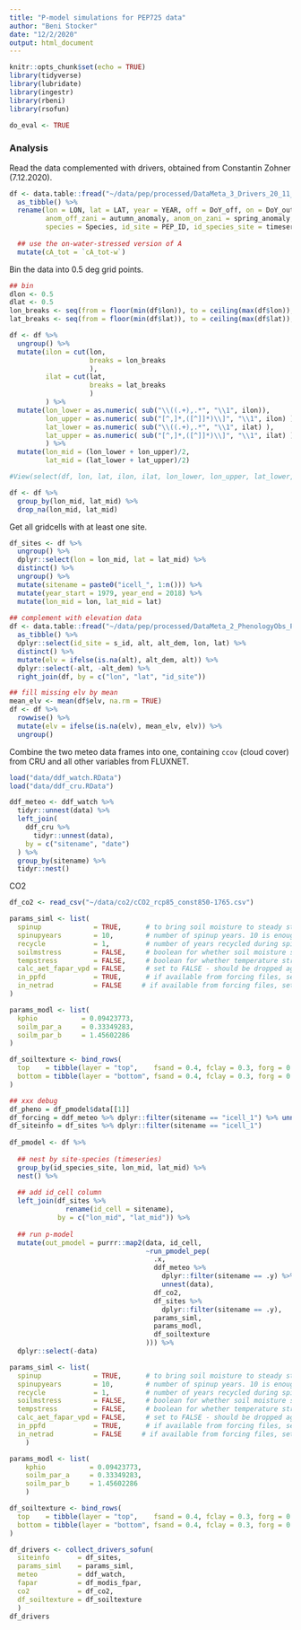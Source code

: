 ```yaml
---
title: "P-model simulations for PEP725 data"
author: "Beni Stocker"
date: "12/2/2020"
output: html_document
---
```


```r
knitr::opts_chunk$set(echo = TRUE)
library(tidyverse)
library(lubridate)
library(ingestr)
library(rbeni)
library(rsofun)

do_eval <- TRUE
```

### Analysis

Read the data complemented with drivers, obtained from Constantin Zohner (7.12.2020).
```r
df <- data.table::fread("~/data/pep/processed/DataMeta_3_Drivers_20_11_10.csv") %>% 
  as_tibble() %>% 
  rename(lon = LON, lat = LAT, year = YEAR, off = DoY_off, on = DoY_out, 
         anom_off_zani = autumn_anomaly, anom_on_zani = spring_anomaly, 
         species = Species, id_site = PEP_ID, id_species_site = timeseries) %>% 
  
  ## use the on-water-stressed version of A
  mutate(cA_tot = `cA_tot-w`)
```

Bin the data into 0.5 deg grid points.
```r
## bin
dlon <- 0.5
dlat <- 0.5
lon_breaks <- seq(from = floor(min(df$lon)), to = ceiling(max(df$lon)), by = dlon)
lat_breaks <- seq(from = floor(min(df$lat)), to = ceiling(max(df$lat)), by = dlat)

df <- df %>%
  ungroup() %>% 
  mutate(ilon = cut(lon, 
                    breaks = lon_breaks
                    ),
         ilat = cut(lat, 
                    breaks = lat_breaks
                    )
         ) %>% 
  mutate(lon_lower = as.numeric( sub("\\((.+),.*", "\\1", ilon)),
         lon_upper = as.numeric( sub("[^,]*,([^]]*)\\]", "\\1", ilon) ),
         lat_lower = as.numeric( sub("\\((.+),.*", "\\1", ilat) ),
         lat_upper = as.numeric( sub("[^,]*,([^]]*)\\]", "\\1", ilat) )
         ) %>% 
  mutate(lon_mid = (lon_lower + lon_upper)/2,
         lat_mid = (lat_lower + lat_upper)/2)

#View(select(df, lon, lat, ilon, ilat, lon_lower, lon_upper, lat_lower, lat_upper, lon_mid, lat_mid))

df <- df %>% 
  group_by(lon_mid, lat_mid) %>% 
  drop_na(lon_mid, lat_mid)
```


Get all gridcells with at least one site.
```r
df_sites <- df %>% 
  ungroup() %>% 
  dplyr::select(lon = lon_mid, lat = lat_mid) %>% 
  distinct() %>% 
  ungroup() %>% 
  mutate(sitename = paste0("icell_", 1:n())) %>% 
  mutate(year_start = 1979, year_end = 2018) %>% 
  mutate(lon_mid = lon, lat_mid = lat) 
  
## complement with elevation data
df <- data.table::fread("~/data/pep/processed/DataMeta_2_PhenologyObs_PEP725_CleanData.csv") %>% 
  as_tibble() %>% 
  dplyr::select(id_site = s_id, alt, alt_dem, lon, lat) %>% 
  distinct() %>% 
  mutate(elv = ifelse(is.na(alt), alt_dem, alt)) %>% 
  dplyr::select(-alt, -alt_dem) %>% 
  right_join(df, by = c("lon", "lat", "id_site"))

## fill missing elv by mean
mean_elv <- mean(df$elv, na.rm = TRUE)
df <- df %>% 
  rowwise() %>% 
  mutate(elv = ifelse(is.na(elv), mean_elv, elv)) %>% 
  ungroup()
```

<!-- Get data. -->
<!-- ```{r eval=do_eval} -->
<!-- ddf_watch <- ingest( -->
<!--   siteinfo = df_sites %>% slice(1:100), -->
<!--   source    = "watch_wfdei", -->
<!--   getvars   = c("temp", "prec", "ppfd", "vpd", "patm"), -->
<!--   dir       = "~/data/watch_wfdei/"  # adjust this with your local path -->
<!--   ) -->
<!-- save(ddf_watch, file = "data/ddf_watch_1.RData") -->

<!-- ddf_watch <- ingest( -->
<!--   siteinfo = df_sites %>% slice(101:200), -->
<!--   source    = "watch_wfdei", -->
<!--   getvars   = c("temp", "prec", "ppfd", "vpd", "patm"), -->
<!--   dir       = "~/data/watch_wfdei/"  # adjust this with your local path -->
<!--   ) -->
<!-- save(ddf_watch, file = "data/ddf_watch_2.RData") -->

<!-- ddf_watch <- ingest( -->
<!--   siteinfo = df_sites %>% slice(201:nrow(.)), -->
<!--   source    = "watch_wfdei", -->
<!--   getvars   = c("temp", "prec", "ppfd", "vpd", "patm"), -->
<!--   dir       = "~/data/watch_wfdei/"  # adjust this with your local path -->
<!--   ) -->
<!-- save(ddf_watch, file = "data/ddf_watch_3.RData") -->

<!-- ## combine to single -->
<!-- load("data/ddf_watch_1.RData") -->
<!-- ddf_watch_combined <- ddf_watch -->

<!-- load("data/ddf_watch_2.RData") -->
<!-- ddf_watch_combined <- ddf_watch_combined %>%  -->
<!--   rbind(ddf_watch) -->

<!-- load("data/ddf_watch_3.RData") -->
<!-- ddf_watch_combined <- ddf_watch_combined %>%  -->
<!--   rbind(ddf_watch) -->

<!-- ddf_watch <- ddf_watch_combined -->
<!-- save(ddf_watch, file = "data/ddf_watch.RData") -->
<!-- ``` -->

<!-- CRU -->

<!-- ```{r eval=do_eval} -->
<!-- ddf_cru <- ingest( -->
<!--   siteinfo = df_sites, -->
<!--   source    = "cru", -->
<!--   getvars   = "ccov", -->
<!--   dir       = "~/data/cru/ts_4.01/"  # adjust this with your local path -->
<!--   ) -->
<!-- save(ddf_cru, file = "data/ddf_cru.RData") -->
<!-- ``` -->

Combine the two meteo data frames into one, containing `ccov` (cloud cover) from CRU and all other variables from FLUXNET.
```r
load("data/ddf_watch.RData")
load("data/ddf_cru.RData")

ddf_meteo <- ddf_watch %>% 
  tidyr::unnest(data) %>% 
  left_join(
    ddf_cru %>% 
      tidyr::unnest(data),
    by = c("sitename", "date")
  ) %>% 
  group_by(sitename) %>% 
  tidyr::nest()
```

CO2
```r
df_co2 <- read_csv("~/data/co2/cCO2_rcp85_const850-1765.csv")
```


```r
params_siml <- list(
  spinup             = TRUE,      # to bring soil moisture to steady state
  spinupyears        = 10,        # number of spinup years. 10 is enough for soil moisture.
  recycle            = 1,         # number of years recycled during spinup 
  soilmstress        = FALSE,     # boolean for whether soil moisture stress function is included
  tempstress         = FALSE,     # boolean for whether temperature stress function is included
  calc_aet_fapar_vpd = FALSE,     # set to FALSE - should be dropped again
  in_ppfd            = TRUE,      # if available from forcing files, set to TRUE
  in_netrad          = FALSE     # if available from forcing files, set to TRUE
)

params_modl <- list(
  kphio           = 0.09423773,
  soilm_par_a     = 0.33349283,
  soilm_par_b     = 1.45602286
)

df_soiltexture <- bind_rows(
  top    = tibble(layer = "top",    fsand = 0.4, fclay = 0.3, forg = 0.1, fgravel = 0.1),
  bottom = tibble(layer = "bottom", fsand = 0.4, fclay = 0.3, forg = 0.1, fgravel = 0.1)
)

## xxx debug
df_pheno = df_pmodel$data[[1]]
df_forcing = ddf_meteo %>% dplyr::filter(sitename == "icell_1") %>% unnest(data)
df_siteinfo = df_sites %>% dplyr::filter(sitename == "icell_1")
  
df_pmodel <- df %>% 
  
  ## nest by site-species (timeseries)
  group_by(id_species_site, lon_mid, lat_mid) %>% 
  nest() %>% 
  
  ## add id_cell column
  left_join(df_sites %>% 
              rename(id_cell = sitename),
            by = c("lon_mid", "lat_mid")) %>% 
  
  ## run p-model
  mutate(out_pmodel = purrr::map2(data, id_cell, 
                                  ~run_pmodel_pep(
                                    .x,
                                    ddf_meteo %>% 
                                      dplyr::filter(sitename == .y) %>% 
                                      unnest(data),
                                    df_co2,
                                    df_sites %>% 
                                      dplyr::filter(sitename == .y),
                                    params_siml, 
                                    params_modl, 
                                    df_soiltexture 
                                  ))) %>% 
  dplyr::select(-data)
```



```r
params_siml <- list(
  spinup             = TRUE,      # to bring soil moisture to steady state
  spinupyears        = 10,        # number of spinup years. 10 is enough for soil moisture.
  recycle            = 1,         # number of years recycled during spinup 
  soilmstress        = FALSE,     # boolean for whether soil moisture stress function is included
  tempstress         = FALSE,     # boolean for whether temperature stress function is included
  calc_aet_fapar_vpd = FALSE,     # set to FALSE - should be dropped again
  in_ppfd            = TRUE,      # if available from forcing files, set to TRUE
  in_netrad          = FALSE     # if available from forcing files, set to TRUE
	)

params_modl <- list(
	kphio           = 0.09423773,
	soilm_par_a     = 0.33349283,
	soilm_par_b     = 1.45602286
	)

df_soiltexture <- bind_rows(
  top    = tibble(layer = "top",    fsand = 0.4, fclay = 0.3, forg = 0.1, fgravel = 0.1),
  bottom = tibble(layer = "bottom", fsand = 0.4, fclay = 0.3, forg = 0.1, fgravel = 0.1)
)

df_drivers <- collect_drivers_sofun( 
  siteinfo       = df_sites,
  params_siml    = params_siml,
  meteo          = ddf_watch, 
  fapar          = df_modis_fpar,
  co2            = df_co2,
  df_soiltexture = df_soiltexture
  )
df_drivers
```


